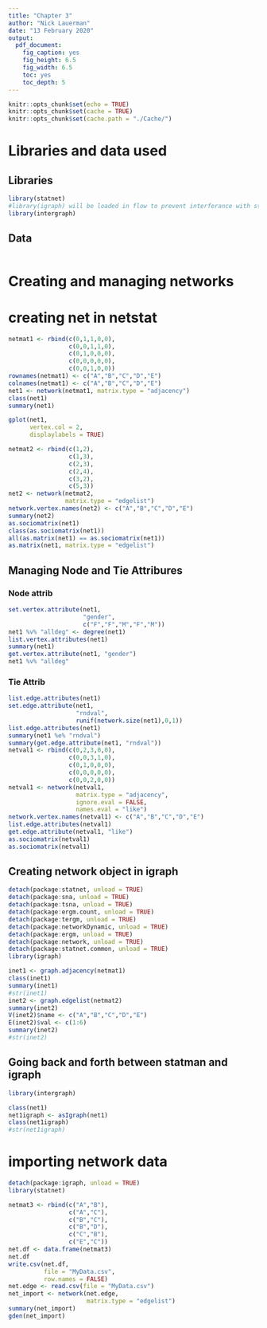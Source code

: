 ```yaml
---
title: "Chapter 3"
author: "Nick Lauerman"
date: "13 February 2020"
output: 
  pdf_document: 
    fig_caption: yes
    fig_height: 6.5
    fig_width: 6.5
    toc: yes
    toc_depth: 5
---
```


```r
knitr::opts_chunk$set(echo = TRUE)
knitr::opts_chunk$set(cache = TRUE)
knitr::opts_chunk$set(cache.path = "./Cache/")
```

# Libraries and data used
## Libraries
```r
library(statnet)
#library(igraph) will be loaded in flow to prevent interferance with statnet
library(intergraph)
```

## Data
```r

```

# Creating and managing networks
# creating net in netstat
```r
netmat1 <- rbind(c(0,1,1,0,0),
                 c(0,0,1,1,0),
                 c(0,1,0,0,0),
                 c(0,0,0,0,0),
                 c(0,0,1,0,0))
rownames(netmat1) <- c("A","B","C","D","E")
colnames(netmat1) <- c("A","B","C","D","E")
net1 <- network(netmat1, matrix.type = "adjacency")
class(net1)
summary(net1)
```
```r
gplot(net1,
      vertex.col = 2,
      displaylabels = TRUE)
```
```r
netmat2 <- rbind(c(1,2),
                 c(1,3),
                 c(2,3),
                 c(2,4),
                 c(3,2),
                 c(5,3))
net2 <- network(netmat2,
                matrix.type = "edgelist")
network.vertex.names(net2) <- c("A","B","C","D","E")
summary(net2)
as.sociomatrix(net1)
class(as.sociomatrix(net1))
all(as.matrix(net1) == as.sociomatrix(net1))
as.matrix(net1, matrix.type = "edgelist")
```

## Managing Node and Tie Attribures
### Node attrib
```r
set.vertex.attribute(net1, 
                     "gender",
                     c("F","F","M","F","M"))
net1 %v% "alldeg" <- degree(net1)
list.vertex.attributes(net1)
summary(net1)
get.vertex.attribute(net1, "gender")
net1 %v% "alldeg"
```

### Tie Attrib
```r
list.edge.attributes(net1)
set.edge.attribute(net1,
                   "rndval",
                   runif(network.size(net1),0,1))
list.edge.attributes(net1)
summary(net1 %e% "rndval")
summary(get.edge.attribute(net1, "rndval"))
netval1 <- rbind(c(0,2,3,0,0),
                 c(0,0,3,1,0),
                 c(0,1,0,0,0),
                 c(0,0,0,0,0),
                 c(0,0,2,0,0))
netval1 <- network(netval1,
                   matrix.type = "adjacency",
                   ignore.eval = FALSE,
                   names.eval = "like")
network.vertex.names(netval1) <- c("A","B","C","D","E")
list.edge.attributes(netval1)
get.edge.attribute(netval1, "like")
as.sociomatrix(netval1)
as.sociomatrix(netval1)
```

## Creating network object in igraph
```r
detach(package:statnet, unload = TRUE)
detach(package:sna, unload = TRUE)
detach(package:tsna, unload = TRUE)
detach(package:ergm.count, unload = TRUE)
detach(package:tergm, unload = TRUE)
detach(package:networkDynamic, unload = TRUE)
detach(package:ergm, unload = TRUE)
detach(package:network, unload = TRUE)
detach(package:statnet.common, unload = TRUE)
library(igraph)
```
```r
inet1 <- graph.adjacency(netmat1)
class(inet1)
summary(inet1)
#str(inet1)
inet2 <- graph.edgelist(netmat2)
summary(inet2)
V(inet2)$name <- c("A","B","C","D","E")
E(inet2)$val <- c(1:6)
summary(inet2)
#str(inet2)
```

## Going back and forth between statman and igraph
```r
library(intergraph)
```
```r
class(net1)
net1igraph <- asIgraph(net1)
class(net1igraph)
#str(net1igraph)
```

# importing network data
```r
detach(package:igraph, unload = TRUE)
library(statnet)
```
```r
netmat3 <- rbind(c("A","B"),
                 c("A","C"),
                 c("B","C"),
                 c("B","D"),
                 c("C","B"),
                 c("E","C"))
net.df <- data.frame(netmat3)
net.df
write.csv(net.df,
          file = "MyData.csv",
          row.names = FALSE)
net.edge <- read.csv(file = "MyData.csv")
net_import <- network(net.edge,
                      matrix.type = "edgelist")
summary(net_import)
gden(net_import)
```

